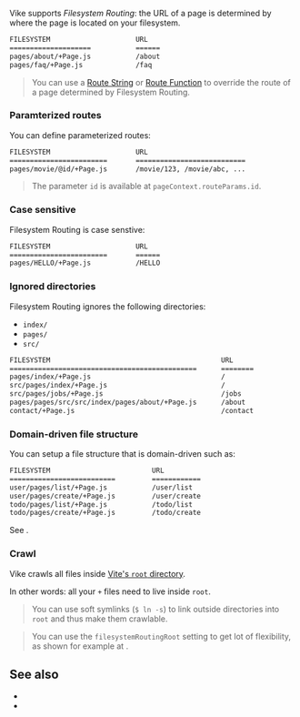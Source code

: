 
Vike supports *Filesystem Routing*: the URL of a page is determined by where the page is located on your filesystem.

```bash
FILESYSTEM                     URL
====================           ======
pages/about/+Page.js           /about
pages/faq/+Page.js             /faq
```

> You can use a [Route String](/route-string) or [Route Function](route-function) to override the route of a page determined by Filesystem Routing.


### Paramterized routes

You can define parameterized routes:

```bash
FILESYSTEM                     URL
========================       ===========================
pages/movie/@id/+Page.js       /movie/123, /movie/abc, ...
```

> The parameter `id` is available at <Link href="/pageContext">`pageContext.routeParams.id`</Link>.


### Case sensitive

Filesystem Routing is case senstive:

```bash
FILESYSTEM                     URL
========================       ======
pages/HELLO/+Page.js           /HELLO
```

### Ignored directories

Filesystem Routing ignores the following directories:
 - `index/`
 - `pages/`
 - `src/`

```bash
FILESYSTEM                                          URL
==============================================      ========
pages/index/+Page.js                                /
src/pages/index/+Page.js                            /
src/pages/jobs/+Page.js                             /jobs
pages/pages/src/src/index/pages/about/+Page.js      /about
contact/+Page.js                                    /contact
```


### Domain-driven file structure

You can setup a file structure that is domain-driven such as:

```bash
FILESYSTEM                         URL
==========================         ============
user/pages/list/+Page.js           /user/list
user/pages/create/+Page.js         /user/create
todo/pages/list/+Page.js           /todo/list
todo/pages/create/+Page.js         /todo/create
```

See <Link href='/file-structure#domain-driven' />.


### Crawl

Vike crawls all files inside [Vite's `root` directory](https://vitejs.dev/config/shared-options.html#root).

In other words: all your <Link href="/config#files">`+` files</Link> need to live inside `root`.

> You can use soft symlinks (`$ ln -s`) to link outside directories into `root` and thus make them crawlable.

> You can use the <Link href="/filesystemRoutingRoot">`filesystemRoutingRoot` setting</Link> to get lot of flexibility, as shown for example at <Link href='/file-structure#domain-driven' />.


## See also

 - <Link href="/routing" />
 - <Link href="/filesystemRoutingRoot" />

